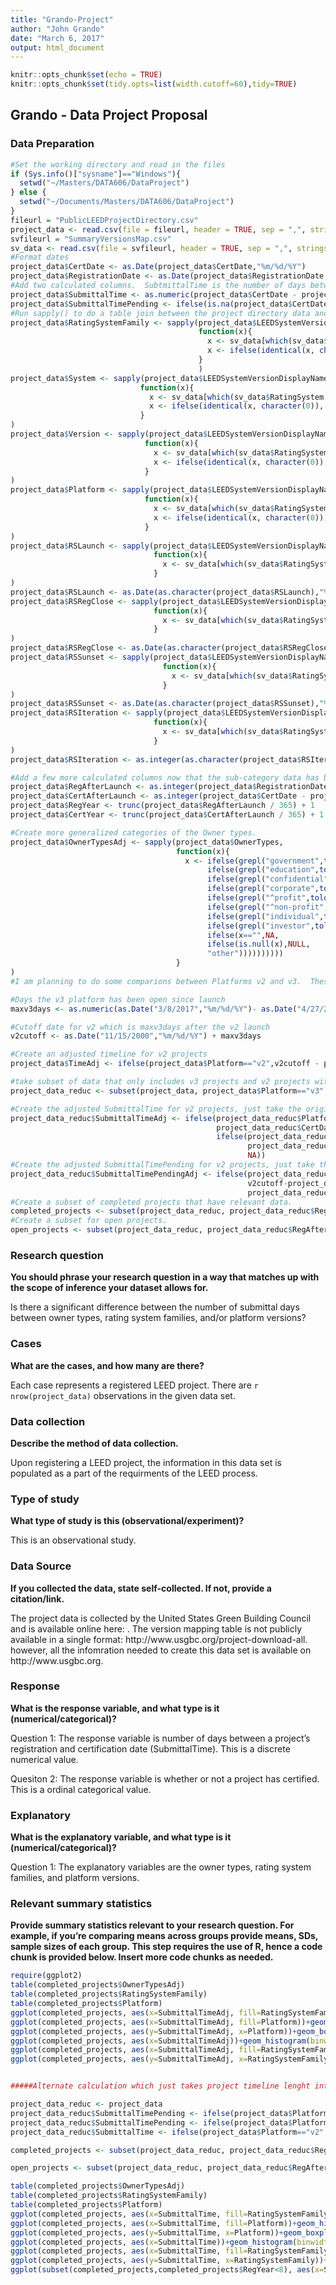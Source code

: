 ```yaml
---
title: "Grando-Project"
author: "John Grando"
date: "March 6, 2017"
output: html_document
---
```


```r
knitr::opts_chunk$set(echo = TRUE)
knitr::opts_chunk$set(tidy.opts=list(width.cutoff=60),tidy=TRUE)
```

## Grando - Data Project Proposal

### Data Preparation

```r
#Set the working directory and read in the files
if (Sys.info()["sysname"]=="Windows"){
  setwd("~/Masters/DATA606/DataProject")
} else {
  setwd("~/Documents/Masters/DATA606/DataProject")
}
fileurl = "PublicLEEDProjectDirectory.csv"
project_data <- read.csv(file = fileurl, header = TRUE, sep = ",", stringsAsFactors = FALSE)
svfileurl = "SummaryVersionsMap.csv"
sv_data <- read.csv(file = svfileurl, header = TRUE, sep = ",", stringsAsFactors = FALSE)
#Format dates
project_data$CertDate <- as.Date(project_data$CertDate,"%m/%d/%Y")
project_data$RegistrationDate <- as.Date(project_data$RegistrationDate,"%m/%d/%Y")
#Add two calculated columns.  SubtmittalTime is the number of days between certification and registration dates (completed projects).  SubmittalTimePending is the number of days between the date the information was pulled and the registration date (open projects). 
project_data$SubmittalTime <- as.numeric(project_data$CertDate - project_data$RegistrationDate)
project_data$SubmittalTimePending <- ifelse(is.na(project_data$CertDate)==TRUE,as.Date("3/8/2017","%m/%d/%Y")-project_data$RegistrationDate,NA)
#Run sapply() to do a table join between the project directory data and the SummaryVersionsMap file.  The latter file is a mapping scheme that provides further sub-category information to each project type.
project_data$RatingSystemFamily <- sapply(project_data$LEEDSystemVersionDisplayName, 
                                          function(x){
                                            x <- sv_data[which(sv_data$RatingSystem == x),2]
                                            x <- ifelse(identical(x, character(0)), character(0), as.character(x))
                                          }
                                          )
project_data$System <- sapply(project_data$LEEDSystemVersionDisplayName, 
                             function(x){
                               x <- sv_data[which(sv_data$RatingSystem == x),3]
                               x <- ifelse(identical(x, character(0)), character(0), as.character(x))
                             }
)
project_data$Version <- sapply(project_data$LEEDSystemVersionDisplayName, 
                              function(x){
                                x <- sv_data[which(sv_data$RatingSystem == x),4]
                                x <- ifelse(identical(x, character(0)), character(0), as.character(x))
                              }
)
project_data$Platform <- sapply(project_data$LEEDSystemVersionDisplayName, 
                              function(x){
                                x <- sv_data[which(sv_data$RatingSystem == x),5]
                                x <- ifelse(identical(x, character(0)), character(0), as.character(x))
                              }
)
project_data$RSLaunch <- sapply(project_data$LEEDSystemVersionDisplayName, 
                                function(x){
                                  x <- sv_data[which(sv_data$RatingSystem == x),6]
                                }
)
project_data$RSLaunch <- as.Date(as.character(project_data$RSLaunch),"%m/%d/%Y")
project_data$RSRegClose <- sapply(project_data$LEEDSystemVersionDisplayName, 
                                function(x){
                                  x <- sv_data[which(sv_data$RatingSystem == x),7]
                                }
)
project_data$RSRegClose <- as.Date(as.character(project_data$RSRegClose),"%m/%d/%Y")
project_data$RSSunset <- sapply(project_data$LEEDSystemVersionDisplayName, 
                                  function(x){
                                    x <- sv_data[which(sv_data$RatingSystem == x),8]
                                  }
)
project_data$RSSunset <- as.Date(as.character(project_data$RSSunset),"%m/%d/%Y")
project_data$RSIteration <- sapply(project_data$LEEDSystemVersionDisplayName, 
                                function(x){
                                  x <- sv_data[which(sv_data$RatingSystem == x),9]
                                }
)
project_data$RSIteration <- as.integer(as.character(project_data$RSIteration))

#Add a few more calculated columns now that the sub-category data has been added.
project_data$RegAfterLaunch <- as.integer(project_data$RegistrationDate - project_data$RSLaunch)
project_data$CertAfterLaunch <- as.integer(project_data$CertDate - project_data$RSLaunch)
project_data$RegYear <- trunc(project_data$RegAfterLaunch / 365) + 1
project_data$CertYear <- trunc(project_data$CertAfterLaunch / 365) + 1

#Create more generalized categories of the Owner types.
project_data$OwnerTypesAdj <- sapply(project_data$OwnerTypes, 
                                     function(x){
                                       x <- ifelse(grepl("government",tolower(x)),"government",
                                            ifelse(grepl("education",tolower(x)),"education",
                                            ifelse(grepl("confidential",tolower(x)),"confidential",
                                            ifelse(grepl("corporate",tolower(x)),"corporate",
                                            ifelse(grepl("^profit",tolower(x)),"profit",
                                            ifelse(grepl("^non-profit",tolower(x)),"non-profit",
                                            ifelse(grepl("individual",tolower(x)),"individual",
                                            ifelse(grepl("investor",tolower(x)),"investor",
                                            ifelse(x=="",NA,
                                            ifelse(is.null(x),NULL,
                                            "other"))))))))))
                                     }
)
#I am planning to do some comparions between Platforms v2 and v3.  These are two versions of the LEED Rating system and represent a significant change in prerequisite and credit requirements.  One major issue is that because v2 came first, the projects have had a much longer opportunity to stay open than the v3 projects.  In an attempt to normalize this, I have taken a snapshot of the v2 data at the same point in time as v3.  Specifically, I found how many days the v3 Platform has been open and made a cutoff date that was the same number of days after the v2 launch.  Any v2 projects that were open on that cutoff date were considered stil open and the SubmittalTimePending was calculated using the v2cutoff date - the registration date.

#Days the v3 platform has been open since launch
maxv3days <- as.numeric(as.Date("3/8/2017","%m/%d/%Y")- as.Date("4/27/2009","%m/%d/%Y"))

#Cutoff date for v2 which is maxv3days after the v2 launch
v2cutoff <- as.Date("11/15/2000","%m/%d/%Y") + maxv3days

#Create an adjusted timeline for v2 projects
project_data$TimeAdj <- ifelse(project_data$Platform=="v2",v2cutoff - project_data$RegistrationDate, NA)

#take subset of data that only includes v3 projects and v2 projects with positive values.  A negative TimeAdj would indicate the individual project was in the beta program and registered before the actual launch.
project_data_reduc <- subset(project_data, project_data$Platform=="v3" | (project_data$Platform=="v2" & project_data$TimeAdj>0))

#Create the adjusted SubmittalTime for v2 projects, just take the original SubmittalTime for v3 projects 
project_data_reduc$SubmittalTimeAdj <- ifelse(project_data_reduc$Platform=="v2" & project_data_reduc$CertDate < v2cutoff, 
                                              project_data_reduc$CertDate - project_data_reduc$RegistrationDate,
                                              ifelse(project_data_reduc$Platform=="v3",
                                                     project_data_reduc$SubmittalTime,
                                                     NA))
#Create the adjusted SubmittalTimePending for v2 projects, just take the original SubmittalTime for v3 projects 
project_data_reduc$SubmittalTimePendingAdj <- ifelse(project_data_reduc$Platform=="v2" & (is.na(project_data_reduc$CertDate)==TRUE | project_data_reduc$CertDate > v2cutoff),
                                                     v2cutoff-project_data_reduc$RegistrationDate,
                                                     project_data_reduc$SubmittalTimePending)
#Create a subset of completed projects that have relevant data.
completed_projects <- subset(project_data_reduc, project_data_reduc$RegAfterLaunch>0 & project_data_reduc$SubmittalTimeAdj>0 & !(is.na(project_data_reduc$CertDate)) & !(identical(project_data_reduc$RatingSystemFamily, character(0))) & !(is.na(project_data_reduc$RatingSystemFamily)) & !(project_data_reduc$RatingSystemFamily=="ND"))
#Create a subset for open projects.
open_projects <- subset(project_data_reduc, project_data_reduc$RegAfterLaunch>0 & project_data_reduc$SubmittalTimePendingAdj>0 & is.na(project_data_reduc$CertDate) & !(identical(project_data_reduc$RatingSystemFamily,character(0))) & !(is.na(project_data_reduc$Platform)) & !(project_data_reduc$RatingSystemFamily=="ND"))

```

### Research question 

**You should phrase your research question in a way that matches up with the scope of inference your dataset allows for.**

Is there a significant difference between the number of submittal days between owner types, rating system families, and/or platform versions?   

### Cases 

**What are the cases, and how many are there?**

Each case represents a registered LEED project.  There are `r nrow(project_data)` observations in the given data set.

### Data collection 

**Describe the method of data collection.**

Upon registering a LEED project, the information in this data set is populated as a part of the requirments of the LEED process.

### Type of study 

**What type of study is this (observational/experiment)?**

This is an observational study.

### Data Source 

**If you collected the data, state self-collected. If not, provide a citation/link.**

The project data is collected by the United States Green Building Council and is available online here: .  The version mapping table is not publicly available in a single format: http://www.usgbc.org/project-download-all. however, all the infomration needed to create this data set is available on http://www.usgbc.org.

### Response 

**What is the response variable, and what type is it (numerical/categorical)?**

Question 1: The response variable is number of days between a project's registration and certification date (SubmittalTime).  This is a discrete numerical value.

Quesiton 2: The response variable is whether or not a project has certified. This is a ordinal categorical value.

### Explanatory 

**What is the explanatory variable, and what type is it (numerical/categorical)?**

Question 1: The explanatory variables are the owner types, rating system families, and platform versions.

### Relevant summary statistics 

**Provide summary statistics relevant to your research question. For example, if you’re comparing means across groups provide means, SDs, sample sizes of each group. This step requires the use of R, hence a code chunk is provided below. Insert more code chunks as needed.**

```r
require(ggplot2)
table(completed_projects$OwnerTypesAdj)
table(completed_projects$RatingSystemFamily)
table(completed_projects$Platform)
ggplot(completed_projects, aes(x=SubmittalTimeAdj, fill=RatingSystemFamily))+geom_histogram(binwidth = 100, alpha=0.5, position = "identity", aes(y=..density..))
ggplot(completed_projects, aes(x=SubmittalTimeAdj, fill=Platform))+geom_histogram(binwidth = 100, alpha=0.5, position = "identity", aes(y=..density..))
ggplot(completed_projects, aes(y=SubmittalTimeAdj, x=Platform))+geom_boxplot()+facet_wrap(~RatingSystemFamily)
ggplot(completed_projects, aes(x=SubmittalTimeAdj))+geom_histogram(binwidth = 100, alpha=0.5, position = "identity", aes(y=..density..))+facet_wrap(~OwnerTypesAdj)
ggplot(completed_projects, aes(x=SubmittalTimeAdj, fill=RatingSystemFamily))+geom_histogram(binwidth = 100, alpha=0.5, position = "identity", aes(y=..density..))+facet_wrap(~OwnerTypesAdj)
ggplot(completed_projects, aes(y=SubmittalTimeAdj, x=RatingSystemFamily))+geom_boxplot()+facet_wrap(~OwnerTypesAdj)


#####Alternate calculation which just takes project timeline lenght into account and does not consider age.

project_data_reduc <- project_data
project_data_reduc$SubmittalTimePending <- ifelse(project_data$Platform=="v2" & project_data$SubmittalTimePending > maxv3days,maxv3days,project_data$SubmittalTimePending)
project_data_reduc$SubmittalTimePending <- ifelse(project_data$Platform=="v2" & project_data$SubmittalTime > maxv3days,maxv3days,project_data$SubmittalTimePending)
project_data_reduc$SubmittalTime <- ifelse(project_data$Platform=="v2" & project_data$SubmittalTime>maxv3days,NA,project_data$SubmittalTime)

completed_projects <- subset(project_data_reduc, project_data_reduc$RegAfterLaunch>0 & project_data_reduc$SubmittalTime>0 & !(is.na(project_data_reduc$CertDate)) & !(identical(project_data_reduc$RatingSystemFamily, character(0))) & !(is.na(project_data_reduc$RatingSystemFamily)) & !(project_data_reduc$RatingSystemFamily=="ND") & !(project_data_reduc$RatingSystemFamily=="Homes") & !(project_data_reduc$Platform=="v4"))

open_projects <- subset(project_data_reduc, project_data_reduc$RegAfterLaunch>0 & project_data_reduc$SubmittalTimePending>0 & is.na(project_data_reduc$CertDate) & !(identical(project_data_reduc$RatingSystemFamily,character(0))) & !(is.na(project_data_reduc$Platform)) & !(project_data_reduc$RatingSystemFamily=="ND") & !(project_data_reduc$RatingSystemFamily=="Homes") & !(project_data_reduc$Platform=="v4"))

table(completed_projects$OwnerTypesAdj)
table(completed_projects$RatingSystemFamily)
table(completed_projects$Platform)
ggplot(completed_projects, aes(x=SubmittalTime, fill=RatingSystemFamily))+geom_histogram(binwidth = 100, alpha=0.5, position = "identity", aes(y=..density..))
ggplot(completed_projects, aes(x=SubmittalTime, fill=Platform))+geom_histogram(binwidth = 100, alpha=0.5, position = "identity", aes(y=..density..))
ggplot(completed_projects, aes(y=SubmittalTime, x=Platform))+geom_boxplot()+facet_wrap(~RatingSystemFamily)
ggplot(completed_projects, aes(x=SubmittalTime))+geom_histogram(binwidth = 100, alpha=0.5, position = "identity", aes(y=..density..))+facet_wrap(~OwnerTypesAdj)
ggplot(completed_projects, aes(x=SubmittalTime, fill=RatingSystemFamily))+geom_histogram(binwidth = 100, alpha=0.5, position = "identity", aes(y=..density..))+facet_wrap(~OwnerTypesAdj)
ggplot(completed_projects, aes(y=SubmittalTime, x=RatingSystemFamily))+geom_boxplot()+facet_wrap(~OwnerTypesAdj)
ggplot(subset(completed_projects,completed_projects$RegYear<8), aes(x=SubmittalTime, fill=Platform))+geom_histogram(binwidth = 100, alpha=0.5, position = "identity", aes(y=..density..))+facet_wrap(~RegYear)
```

